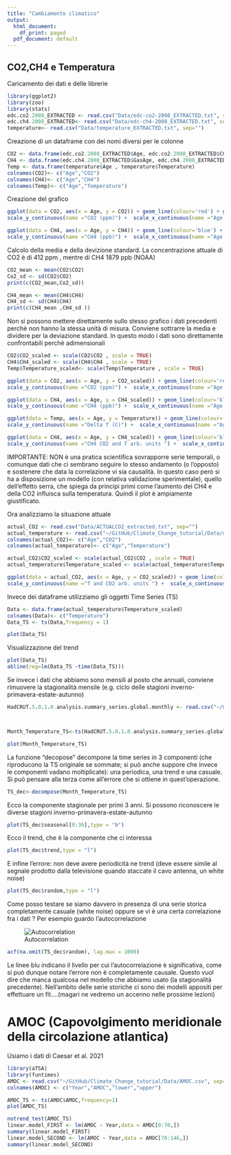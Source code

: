```yaml
---
title: "Cambiamento climatico"
output:
  html_document:
    df_print: paged
  pdf_document: default
---
```


## CO2,CH4 e Temperatura


Caricamento dei dati e delle librerie

```r
library(ggplot2)
library(zoo)
library(stats)
edc.co2.2008_EXTRACTED <- read.csv("Data/edc-co2-2008_EXTRACTED.txt", sep="")
edc.ch4.2008_EXTRACTED<- read.csv("Data/edc-ch4-2008_EXTRACTED.txt", sep="")
temperature<- read.csv("Data/temperature_EXTRACTED.txt", sep="")

```

Creazione di un dataframe con dei nomi diversi per le colonne

```r
CO2 <- data.frame(edc.co2.2008_EXTRACTED$Age, edc.co2.2008_EXTRACTED$CO2)
CH4 <- data.frame(edc.ch4.2008_EXTRACTED$GasAge, edc.ch4.2008_EXTRACTED$CH4mean)
Temp <- data.frame(temperature$Age , temperature$Temperature)
colnames(CO2)<- c("Age","CO2")
colnames(CH4)<- c("Age","CH4")
colnames(Temp)<- c("Age","Temperature")
```

Creazione del grafico

```r
ggplot(data = CO2, aes(x = Age, y = CO2)) + geom_line(colour='red') + geom_point(colour='red')  + 
scale_y_continuous(name ="CO2 (ppm)") +  scale_x_continuous(name ="Age (yrBP)") + theme_bw()

```
```r
ggplot(data = CH4, aes(x = Age, y = CH4)) + geom_line(colour='blue') + geom_point(colour='blue')  + 
scale_y_continuous(name ="CH4 (ppb)") +  scale_x_continuous(name ="Age (yrBP)") + theme_bw()

```


Calcolo della media e della devizione standard. La concentrazione attuale di CO2 è di 412 ppm , mentre di CH4 1879 ppb (NOAA)

```r

CO2_mean <- mean(CO2$CO2)
Co2_sd <- sd(CO2$CO2)
print(c(CO2_mean,Co2_sd))
```

```r

CH4_mean <- mean(CH4$CH4)
CH4_sd <- sd(CH4$CH4)
print(c(CH4_mean ,CH4_sd ))
```
Non si possono mettere direttamente sullo stesso grafico i dati precedenti perchè non hanno la stessa unità di misura. Conviene sottrarre la media e dividere per la deviazione standard. In questo modo i dati sono direttamente confrontabili perchè adimensionali

```r
CO2$CO2_scaled <- scale(CO2$CO2 , scale = TRUE)
CH4$CH4_scaled <- scale(CH4$CH4 , scale = TRUE)
Temp$Temperature_scaled<- scale(Temp$Temperature , scale = TRUE)
```


```r
ggplot(data = CO2, aes(x = Age, y = CO2_scaled)) + geom_line(colour='red') + geom_point(colour='red')  + 
scale_y_continuous(name ="CO2 (ppm)") +  scale_x_continuous(name ="Age (yrBP)") + theme_bw()

```



```r
ggplot(data = CH4, aes(x = Age, y = CH4_scaled)) + geom_line(colour='blue') + geom_point(colour='blue')  + 
scale_y_continuous(name ="CH4 (ppb)") +  scale_x_continuous(name ="Age (yrBP)") + theme_bw()

```


```r
ggplot(data = Temp, aes(x = Age, y = Temperature)) + geom_line(colour='orange') + geom_point(colour='orange')  + 
scale_y_continuous(name ="Delta T (C)") +  scale_x_continuous(name ="Age (yrBP)") + theme_bw()

```


```r

ggplot(data = CH4, aes(x = Age, y = CH4_scaled)) + geom_line(colour='blue') + geom_point(colour='blue')  + 
scale_y_continuous(name ="CH4 CO2 and T arb. units ") +  scale_x_continuous(name ="Age (yrBP)") + geom_line(data = CO2, aes(x = Age, y = CO2_scaled),colour='red')+ geom_point(data = CO2, aes(x = Age, y = CO2_scaled),colour='red')+ geom_line(data = Temp, aes(x = Age, y = Temperature_scaled),colour='orange')+ geom_point(data = Temp, aes(x = Age, y = Temperature_scaled),colour='orange')+theme_bw()

```

IMPORTANTE: NON è una pratica scientifica sovrapporre serie temporali, o comunque dati che ci sembrano seguire lo stesso andamento (o l'opposto) e sostenere che data la correlazione vi sia causalità. In questo caso però si ha a disposizione un modello (con relativa validazione sperimentale), quello dell'effetto serra, che spiega da principi primi come l'aumento del CH4 e della CO2 influisca sulla temperatura. Quindi il plot è ampiamente giustificato.


Ora analizziamo la situazione attuale 


```r
actual_CO2 <- read.csv("Data/ACTUALCO2_extracted.txt", sep="")
actual_temperature <- read.csv("~/GitHub/Climate_Change_tutorial/Data/data.csv")
colnames(actual_CO2)<- c("Age","CO2")
colnames(actual_temperature)<- c("Age","Temperature")

```

```r
actual_CO2$CO2_scaled <- scale(actual_CO2$CO2 , scale = TRUE)
actual_temperature$Temperature_scaled <- scale(actual_temperature$Temperature , scale = TRUE)
```

```r

ggplot(data = actual_CO2, aes(x = Age, y = CO2_scaled)) + geom_line(colour='blue') + geom_point(colour='blue')  + 
scale_y_continuous(name ="T and CO2 arb. units ") +  scale_x_continuous(name ="Age (yrBP)")+ geom_line(data = actual_temperature, aes(x = Age, y = Temperature_scaled),colour='orange')+ geom_point(data = actual_temperature, aes(x = Age, y = Temperature_scaled),colour='orange')+theme_bw()

```

Invece dei dataframe utilizziamo gli oggetti Time Series (TS)


```r
Data <- data.frame(actual_temperature$Temperature_scaled)
colnames(Data)<- c("Temperature")
Data_TS <- ts(Data,frequency = 1)

```

```r
plot(Data_TS)
```

Visualizzazione del trend


```r
plot(Data_TS)
abline(reg=lm(Data_TS ~time(Data_TS)))
```

Se invece i dati che abbiamo sono mensili al posto che annuali, conviene rimuovere la stagionalità mensile (e.g. ciclo delle stagioni inverno-primavera-estate-autunno)

```r
HadCRUT.5.0.1.0.analysis.summary_series.global.monthly <- read.csv("~/GitHub/Climate_Change_tutorial/Data/HadCRUT.5.0.1.0.analysis.summary_series.global.monthly.csv")



Month_Temperature_TS<-ts(HadCRUT.5.0.1.0.analysis.summary_series.global.monthly$Anomaly..deg.C.,frequency = 12)

```

```r
plot(Month_Temperature_TS)
```

La funzione "decopose" decompone la time series in 3 componenti (che riproducono la TS originale se sommate; si può anche suppore che invece le componenti vadano moltiplicate): una periodica, una trend e una casuale. Si può pensare alla terza come all'errore che si ottiene in quest'operazione. 

```r
TS_dec<-decompose(Month_Temperature_TS)
```

Ecco la componente stagionale per primi 3 anni. Si possono riconoscere le diverse stagioni inverno-primavera-estate-autunno

```r
plot(TS_dec$seasonal[0:36],type = "b")
```

Ecco il trend, che è la componente che ci interessa 

```r
plot(TS_dec$trend,type = "l")
```

E infine l'errore: non deve avere periodicità ne trend (deve essere simile al segnale prodotto dalla televisione quando staccate il cavo antenna, un white noise)

```r
plot(TS_dec$random,type = "l")
```



Come posso testare se siamo davvero in presenza di una serie storica completamente casuale (white noise) oppure se vi è una certa correlazione fra i dati ? Per esempio guardo l'autocorrelazione 


![Autocorrelation](Pic/Autocorrelation.png)


```r
acf(na.omit(TS_dec$random), lag.max = 1000)
```

Le linee blu indicano il livello per cui l'autocorrelazione è significativa, come si può dunque notare l'errore non è completamente causale. Questo vuol dire che manca qualcosa nel modello che abbiamo usato (la stagionalità precedente). Nell'ambito delle serie storiche ci sono dei modelli appositi per effettuare un fit....(magari ne vedremo un accenno nelle prossime lezioni)


# AMOC (Capovolgimento meridionale della circolazione atlantica)

Usiamo i dati di Caesar et al. 2021

```r
library(aTSA)
library(funtimes)
AMOC <- read.csv("~/GitHub/Climate_Change_tutorial/Data/AMOC.csv", sep=";")
colnames(AMOC) <- c("Year","AMOC","lower","upper")
```


```r
AMOC_TS <- ts(AMOC$AMOC,frequency=1)
plot(AMOC_TS)
```

```r
notrend_test(AMOC_TS)
linear.model_FIRST <- lm(AMOC ~ Year,data = AMOC[0:70,]) 
summary(linear.model_FIRST)
linear.model_SECOND <- lm(AMOC ~ Year,data = AMOC[70:146,]) 
summary(linear.model_SECOND)
```







